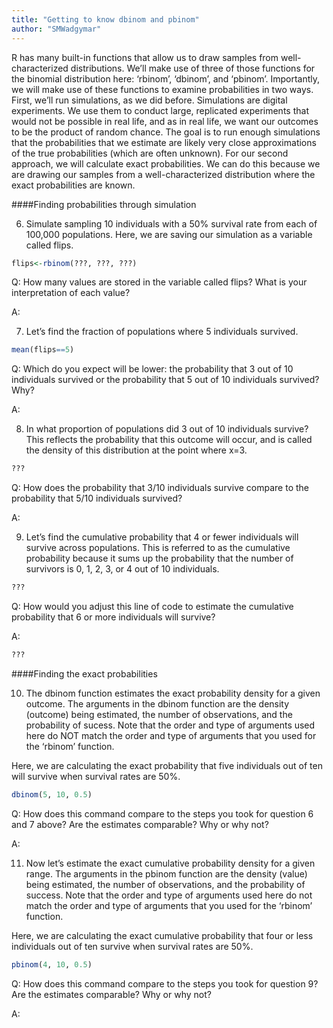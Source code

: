 ```yaml
---
title: "Getting to know dbinom and pbinom"
author: "SMWadgymar"
---
```



R has many built-in functions that allow us to draw samples from well-characterized distributions.  We’ll make use of three of those functions for the binomial distribution here: ‘rbinom’, ‘dbinom’, and ‘pbinom’. Importantly, we will make use of these functions to examine probabilities in two ways. First, we’ll run simulations, as we did before. Simulations are digital experiments. We use them to conduct large, replicated experiments that would not be possible in real life, and as in real life, we want our outcomes to be the product of random chance. The goal is to run enough simulations that the probabilities that we estimate are likely very close approximations of the true probabilities (which are often unknown). For our second approach, we will calculate exact probabilities. We can do this because we are drawing our samples from a well-characterized distribution where the exact probabilities are known.


####Finding probabilities through simulation

6) Simulate sampling 10 individuals with a 50% survival rate from each of 100,000 populations. Here, we are saving our simulation as a variable called flips.

```r
flips<-rbinom(???, ???, ???)
```

Q: How many values are stored in the variable called flips?  What is your interpretation of each value?

A: 



7) Let's find the fraction of populations where 5 individuals survived.

```r
mean(flips==5)
```

Q: Which do you expect will be lower: the probability that 3 out of 10 individuals survived or the probability that 5 out of 10 individuals survived?  Why?  

A: 



8) In what proportion of populations did 3 out of 10 individuals survive? This reflects the probability that this outcome will occur, and is called the density of this distribution at the point where x=3.

```r
???
```

Q: How does the probability that 3/10 individuals survive compare to the probability that 5/10 individuals survived?

A: 


9) Let's find the cumulative probability that 4 or fewer individuals will survive across populations.  This is referred to as the cumulative probability because it sums up the probability that the number of survivors is 0, 1, 2, 3, or 4 out of 10 individuals.

```r
???
```

Q: How would you adjust this line of code to estimate the cumulative probability that 6 or more individuals will survive?

A:

```r
???
```



####Finding the exact probabilities

10) The dbinom function estimates the exact probability density for a given outcome.  The arguments in the dbinom function are the density (outcome) being estimated, the number of observations, and the probability of sucess.  Note that the order and type of arguments used here do NOT match the order and type of arguments that you used for the 'rbinom' function.

Here, we are calculating the exact probability that five individuals out of ten will survive when survival rates are 50%.

```r
dbinom(5, 10, 0.5)
```

Q: How does this command compare to the steps you took for question 6 and 7 above?  Are the estimates comparable?  Why or why not?

A: 


11) Now let's estimate the exact cumulative probability density for a given range.  The arguments in the pbinom function are the density (value) being estimated, the number of observations, and the probability of success.  Note that the order and type of arguments used here do not match the order and type of arguments that you used for the 'rbinom' function.

Here, we are calculating the exact cumulative probability that four or less individuals out of ten survive when survival rates are 50%.

```r
pbinom(4, 10, 0.5)
```

Q: How does this command compare to the steps you took for question 9?  Are the estimates comparable?  Why or why not?

A: 